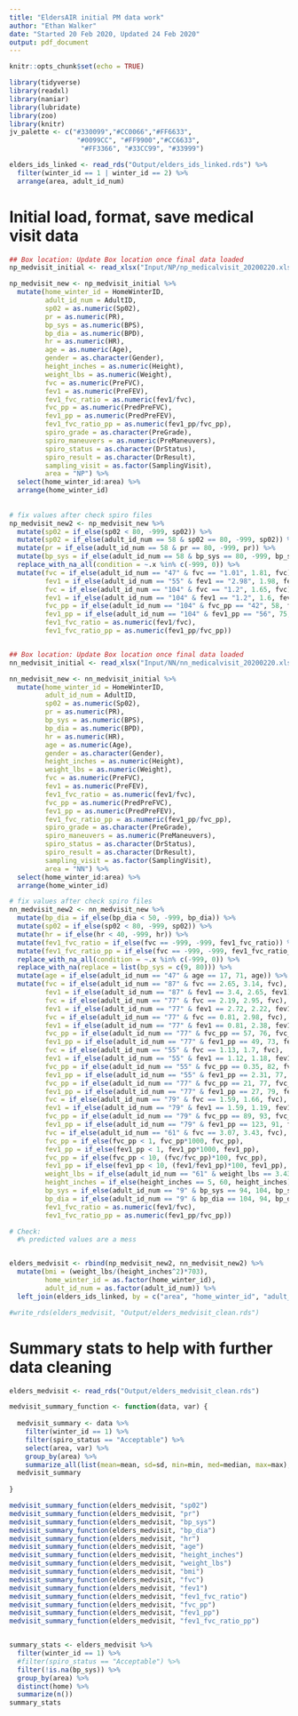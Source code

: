 ```yaml
---
title: "EldersAIR initial PM data work"
author: "Ethan Walker"
date: "Started 20 Feb 2020, Updated 24 Feb 2020"
output: pdf_document
---
```


```r
knitr::opts_chunk$set(echo = TRUE)
```

```r
library(tidyverse)
library(readxl)
library(naniar)
library(lubridate)
library(zoo)
library(knitr)
jv_palette <- c("#330099","#CC0066","#FF6633", 
                 "#0099CC", "#FF9900","#CC6633",
                  "#FF3366", "#33CC99", "#33999")

elders_ids_linked <- read_rds("Output/elders_ids_linked.rds") %>% 
  filter(winter_id == 1 | winter_id == 2) %>% 
  arrange(area, adult_id_num)
```

# Initial load, format, save medical visit data
```r
## Box location: Update Box location once final data loaded
np_medvisit_initial <- read_xlsx("Input/NP/np_medicalvisit_20200220.xlsx")

np_medvisit_new <- np_medvisit_initial %>% 
  mutate(home_winter_id = HomeWinterID,
         adult_id_num = AdultID,
         sp02 = as.numeric(Sp02),
         pr = as.numeric(PR),
         bp_sys = as.numeric(BPS),
         bp_dia = as.numeric(BPD),
         hr = as.numeric(HR),
         age = as.numeric(Age),
         gender = as.character(Gender),
         height_inches = as.numeric(Height),
         weight_lbs = as.numeric(Weight),
         fvc = as.numeric(PreFVC),
         fev1 = as.numeric(PreFEV),
         fev1_fvc_ratio = as.numeric(fev1/fvc),
         fvc_pp = as.numeric(PredPreFVC),
         fev1_pp = as.numeric(PredPreFEV),
         fev1_fvc_ratio_pp = as.numeric(fev1_pp/fvc_pp),
         spiro_grade = as.character(PreGrade),
         spiro_maneuvers = as.numeric(PreManeuvers),
         spiro_status = as.character(DrStatus),
         spiro_result = as.character(DrResult),
         sampling_visit = as.factor(SamplingVisit),
         area = "NP") %>% 
  select(home_winter_id:area) %>% 
  arrange(home_winter_id) 
  
  
# fix values after check spiro files
np_medvisit_new2 <- np_medvisit_new %>% 
  mutate(sp02 = if_else(sp02 < 80, -999, sp02)) %>% 
  mutate(sp02 = if_else(adult_id_num == 58 & sp02 == 80, -999, sp02)) %>% 
  mutate(pr = if_else(adult_id_num == 58 & pr == 80, -999, pr)) %>%
  mutate(bp_sys = if_else(adult_id_num == 58 & bp_sys == 80, -999, bp_sys)) %>%
  replace_with_na_all(condition = ~.x %in% c(-999, 0)) %>% 
  mutate(fvc = if_else(adult_id_num == "47" & fvc == "1.01", 1.81, fvc),
         fev1 = if_else(adult_id_num == "55" & fev1 == "2.98", 1.98, fev1),
         fvc = if_else(adult_id_num == "104" & fvc == "1.2", 1.65, fvc),
         fev1 = if_else(adult_id_num == "104" & fev1 == "1.2", 1.6, fev1),
         fvc_pp = if_else(adult_id_num == "104" & fvc_pp == "42", 58, fvc_pp),
         fev1_pp = if_else(adult_id_num == "104" & fev1_pp == "56", 75, fev1_pp),
         fev1_fvc_ratio = as.numeric(fev1/fvc),
         fev1_fvc_ratio_pp = as.numeric(fev1_pp/fvc_pp))


## Box location: Update Box location once final data loaded
nn_medvisit_initial <- read_xlsx("Input/NN/nn_medicalvisit_20200220.xlsx")

nn_medvisit_new <- nn_medvisit_initial %>% 
  mutate(home_winter_id = HomeWinterID,
         adult_id_num = AdultID,
         sp02 = as.numeric(Sp02),
         pr = as.numeric(PR),
         bp_sys = as.numeric(BPS),
         bp_dia = as.numeric(BPD),
         hr = as.numeric(HR),
         age = as.numeric(Age),
         gender = as.character(Gender),
         height_inches = as.numeric(Height),
         weight_lbs = as.numeric(Weight),
         fvc = as.numeric(PreFVC),
         fev1 = as.numeric(PreFEV),
         fev1_fvc_ratio = as.numeric(fev1/fvc),
         fvc_pp = as.numeric(PredPreFVC),
         fev1_pp = as.numeric(PredPreFEV),
         fev1_fvc_ratio_pp = as.numeric(fev1_pp/fvc_pp),
         spiro_grade = as.character(PreGrade),
         spiro_maneuvers = as.numeric(PreManeuvers),
         spiro_status = as.character(DrStatus),
         spiro_result = as.character(DrResult),
         sampling_visit = as.factor(SamplingVisit),
         area = "NN") %>% 
  select(home_winter_id:area) %>% 
  arrange(home_winter_id) 

# fix values after check spiro files
nn_medvisit_new2 <- nn_medvisit_new %>% 
  mutate(bp_dia = if_else(bp_dia < 50, -999, bp_dia)) %>% 
  mutate(sp02 = if_else(sp02 < 80, -999, sp02)) %>% 
  mutate(hr = if_else(hr < 40, -999, hr)) %>% 
  mutate(fev1_fvc_ratio = if_else(fvc == -999, -999, fev1_fvc_ratio)) %>% 
  mutate(fev1_fvc_ratio_pp = if_else(fvc == -999, -999, fev1_fvc_ratio_pp)) %>% 
  replace_with_na_all(condition = ~.x %in% c(-999, 0)) %>% 
  replace_with_na(replace = list(bp_sys = c(9, 80))) %>% 
  mutate(age = if_else(adult_id_num == "47" & age == 17, 71, age)) %>% 
  mutate(fvc = if_else(adult_id_num == "87" & fvc == 2.65, 3.14, fvc),
         fev1 = if_else(adult_id_num == "87" & fev1 == 3.4, 2.65, fev1),
         fvc = if_else(adult_id_num == "77" & fvc == 2.19, 2.95, fvc),
         fev1 = if_else(adult_id_num == "77" & fev1 == 2.72, 2.22, fev1),
         fvc = if_else(adult_id_num == "77" & fvc == 0.81, 2.98, fvc),
         fev1 = if_else(adult_id_num == "77" & fev1 == 0.81, 2.38, fev1),
         fvc_pp = if_else(adult_id_num == "77" & fvc_pp == 57, 76, fvc_pp),
         fev1_pp = if_else(adult_id_num == "77" & fev1_pp == 49, 73, fev1_pp),
         fvc = if_else(adult_id_num == "55" & fvc == 1.13, 1.7, fvc),
         fev1 = if_else(adult_id_num == "55" & fev1 == 1.12, 1.18, fev1),
         fvc_pp = if_else(adult_id_num == "55" & fvc_pp == 0.35, 82, fvc_pp),
         fev1_pp = if_else(adult_id_num == "55" & fev1_pp == 2.31, 77, fev1_pp),
         fvc_pp = if_else(adult_id_num == "77" & fvc_pp == 21, 77, fvc_pp),
         fev1_pp = if_else(adult_id_num == "77" & fev1_pp == 27, 79, fev1_pp),
         fvc = if_else(adult_id_num == "79" & fvc == 1.59, 1.66, fvc),
         fev1 = if_else(adult_id_num == "79" & fev1 == 1.59, 1.19, fev1),
         fvc_pp = if_else(adult_id_num == "79" & fvc_pp == 89, 93, fvc_pp),
         fev1_pp = if_else(adult_id_num == "79" & fev1_pp == 123, 91, fev1_pp),
         fvc = if_else(adult_id_num == "61" & fvc == 3.07, 3.43, fvc),
         fvc_pp = if_else(fvc_pp < 1, fvc_pp*1000, fvc_pp),
         fev1_pp = if_else(fev1_pp < 1, fev1_pp*1000, fev1_pp),
         fvc_pp = if_else(fvc_pp < 10, (fvc/fvc_pp)*100, fvc_pp),
         fev1_pp = if_else(fev1_pp < 10, (fev1/fev1_pp)*100, fev1_pp),
         weight_lbs = if_else(adult_id_num == "61" & weight_lbs == 3.43, 127, weight_lbs),
         height_inches = if_else(height_inches == 5, 60, height_inches),
         bp_sys = if_else(adult_id_num == "9" & bp_sys == 94, 104, bp_sys),
         bp_dia = if_else(adult_id_num == "9" & bp_dia == 104, 94, bp_dia),
         fev1_fvc_ratio = as.numeric(fev1/fvc),
         fev1_fvc_ratio_pp = as.numeric(fev1_pp/fvc_pp))

# Check: 
  #% predicted values are a mess


elders_medvisit <- rbind(np_medvisit_new2, nn_medvisit_new2) %>% 
  mutate(bmi = (weight_lbs/(height_inches^2)*703),
         home_winter_id = as.factor(home_winter_id),
         adult_id_num = as.factor(adult_id_num)) %>% 
  left_join(elders_ids_linked, by = c("area", "home_winter_id", "adult_id_num"))

#write_rds(elders_medvisit, "Output/elders_medvisit_clean.rds")
```


# Summary stats to help with further data cleaning
```r
elders_medvisit <- read_rds("Output/elders_medvisit_clean.rds") 

medvisit_summary_function <- function(data, var) {
  
  medvisit_summary <- data %>% 
    filter(winter_id == 1) %>% 
    filter(spiro_status == "Acceptable") %>% 
    select(area, var) %>% 
    group_by(area) %>% 
    summarize_all(list(mean=mean, sd=sd, min=min, med=median, max=max), na.rm = TRUE)
  medvisit_summary
  
}

medvisit_summary_function(elders_medvisit, "sp02")
medvisit_summary_function(elders_medvisit, "pr")
medvisit_summary_function(elders_medvisit, "bp_sys")
medvisit_summary_function(elders_medvisit, "bp_dia")
medvisit_summary_function(elders_medvisit, "hr")
medvisit_summary_function(elders_medvisit, "age")
medvisit_summary_function(elders_medvisit, "height_inches")
medvisit_summary_function(elders_medvisit, "weight_lbs")
medvisit_summary_function(elders_medvisit, "bmi")
medvisit_summary_function(elders_medvisit, "fvc")
medvisit_summary_function(elders_medvisit, "fev1")
medvisit_summary_function(elders_medvisit, "fev1_fvc_ratio")
medvisit_summary_function(elders_medvisit, "fvc_pp")
medvisit_summary_function(elders_medvisit, "fev1_pp")
medvisit_summary_function(elders_medvisit, "fev1_fvc_ratio_pp")


summary_stats <- elders_medvisit %>% 
  filter(winter_id == 1) %>% 
  #filter(spiro_status == "Acceptable") %>% 
  filter(!is.na(bp_sys)) %>% 
  group_by(area) %>% 
  distinct(home) %>% 
  summarize(n())
summary_stats
```

